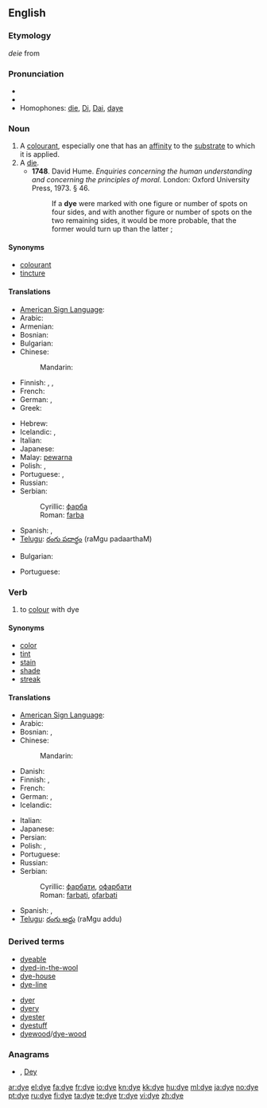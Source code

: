{{also|d'ye}}
==English==
{{wikipedia}}

===Etymology===
{{etyl|enm}} ''deie'' from {{etyl|ang}} {{term|dēag||color, hue, dye}}

===Pronunciation===
* {{IPA|/daɪ/}}
* {{rhymes|aɪ}}
* Homophones: [[die]], [[Di]], [[Dai]], [[daye]]

===Noun===
{{en-noun|s|-}}

# A [[colourant]], especially one that has an [[affinity]] to the [[substrate]] to which it is applied.
# A [[die]].
#* '''1748'''.  David Hume.  ''Enquiries concerning the human understanding and concerning the principles of moral.'' London: Oxford University Press, 1973.  § 46.
#*: If a '''dye''' were marked with one figure or number of spots on four sides, and with another figure or number of spots on the two remaining sides, it would be more probable, that the former would turn up than the latter ;

====Synonyms====
* [[colourant]]
* [[tincture]]

====Translations====
{{trans-top|a colourant, especially one that has an affinity to the substrate to which it is applied}}
* [[American Sign Language]]: {{tø|ase|9@SideNeckhigh-PalmDown-9@SideNeckhigh-PalmDown Upanddown-Upanddown 9@SideChesthigh-PalmDown-9@SideChesthigh-PalmDown|xs=American Sign Language}}
* Arabic: {{t|ar|صبغة|f|tr=Síbgha}}
* Armenian: {{t-|hy|ներկ|tr=nerk}}
* Bosnian: {{t-|bs|farba|f}}
* Bulgarian: {{t+|bg|боя|f}}
* Chinese:
*: Mandarin: {{t|cmn|染料|tr=rǎnliào|sc=Hani}}
* Finnish: {{t-|fi|värjäysaine}}, {{t+|fi|väri}},  {{t-|fi|väriaine}}
* French: {{t+|fr|teinture|f}}
* German: {{t-|de|Färbemittel|n}}, {{t-|de|Färbmittel|n}}
* Greek: {{t+|el|βαφή|f|tr=vafí}}
{{trans-mid}}
* Hebrew: {{he-translation|סממן|sahm'mahn}}
* Icelandic: {{t+|is|litur|m}}, {{t+|is|litarefni|n}}
* Italian: {{t-|it|tintura|f}}
* Japanese: {{t|ja|染料|tr=せんりょう, senryō}}
* Malay: [[pewarna]]
* Polish: {{t|pl|barwnik|m}},  {{t|pl|farba|f}}
* Portuguese: {{t+|pt|corante|m}}, {{t+|pt|tintura|f}}
* Russian: {{t+|ru|краска|f|tr=kráska}}
* Serbian:
*: Cyrillic: [[фарба#Serbian|фарба]] {{f}}
*: Roman: [[farba#Serbian|farba]] {{f}}
* Spanish: {{t-|es|tinte|m}}, {{t-|es|tintura|f}}
* [[Telugu]]: [[రంగు పదార్థం]] (raMgu padaarthaM)
{{trans-bottom}}

{{trans-top|a die}}
* Bulgarian: {{t-|bg|зар|m}}
{{trans-mid}}
* Portuguese: {{t+|pt|dado|m}}
{{trans-bottom}}

===Verb===
{{en-verb|dyes|dyeing|dyed|dyed}}

# {{transitive}} to [[colour]] with dye

====Synonyms====
* [[color]]
* [[tint]]
* [[stain]]
* [[shade]]
* [[streak]]

====Translations====
{{trans-top|to colour with dye}}
* [[American Sign Language]]: {{tø|ase|9@SideNeckhigh-PalmDown-9@SideNeckhigh-PalmDown Upanddown-Upanddown 9@SideChesthigh-PalmDown-9@SideChesthigh-PalmDown|xs=American Sign Language}}
* Arabic: {{t|ar|صبغ|tr=Sábagha}}
* Bosnian: {{t-|bs|farbati}}, {{t-|bs|ofarbati}}
* Chinese:
*: Mandarin: {{t-|cmn|染|tr=rǎn|sc=Hani}}
* Danish: {{t-|da|farve}}
* Finnish: {{t-|fi|värjätä}}, {{t-|fi|sävyttää}}
* French: {{t+|fr|teindre}}
* German: {{t+|de|färben}}, {{t-|de|einfärben}}
* Icelandic: {{t-|is|lita}}
{{trans-mid}}
* Italian: {{t-|it|tingere}}
* Japanese: {{t|ja|染める|tr=そめる, someru}}
* Persian: {{fa-Arab|[[رنگ زنی]]}}
* Polish: {{t|pl|barwić}},  {{t|pl|farbować}}
* Portuguese: {{t+|pt|tingir}}
* Russian: {{t+|ru|красить|tr=krásit'}}
* Serbian:
*: Cyrillic: [[фарбати#Serbian|фарбати]], [[офарбати#Serbian|офарбати]]
*: Roman: [[farbati#Serbian|farbati]], [[ofarbati#Serbian|ofarbati]]
* Spanish: {{t-|es|teñir}},  {{t|es|tinturar}}
* [[Telugu]]: [[రంగు అద్దు]] (raMgu addu)
{{trans-bottom}}

===Derived terms===
{{rel-top|Terms derived from "dye"}}
* [[dyeable]]
* [[dyed-in-the-wool]]
* [[dye-house]]
* [[dye-line]]
{{rel-mid}}
* [[dyer]]
* [[dyery]]
* [[dyester]]
* [[dyestuff]]
* [[dyewood]]/[[dye-wood]]
{{rel-bottom}}

===Anagrams===
* {{alphagram|[[dey#English|dey]]}} , [[Dey#English|Dey]]

[[ar:dye]]
[[el:dye]]
[[fa:dye]]
[[fr:dye]]
[[io:dye]]
[[kn:dye]]
[[kk:dye]]
[[hu:dye]]
[[ml:dye]]
[[ja:dye]]
[[no:dye]]
[[pt:dye]]
[[ru:dye]]
[[fi:dye]]
[[ta:dye]]
[[te:dye]]
[[tr:dye]]
[[vi:dye]]
[[zh:dye]]